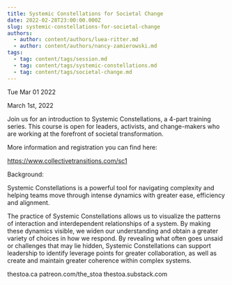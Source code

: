 ```yaml
---
title: Systemic Constellations for Societal Change
date: 2022-02-28T23:00:00.000Z
slug: systemic-constellations-for-societal-change
authors:
  - author: content/authors/luea-ritter.md
  - author: content/authors/nancy-zamierowski.md
tags:
  - tag: content/tags/session.md
  - tag: content/tags/systemic-constellations.md
  - tag: content/tags/societal-change.md
---
```






Tue Mar 01 2022

March 1st, 2022

Join us for an introduction to Systemic Constellations, a 4-part training series. This course is open for leaders, activists, and change-makers who are working at the forefront of societal transformation.

More information and registration you can find here:

https://www.collectivetransitions.com/sc1

Background:

Systemic Constellations is a powerful tool for navigating complexity and helping teams move through intense dynamics with greater ease, efficiency and alignment.

The practice of Systemic Constellations allows us to visualize the patterns of interaction and interdependent relationships of a system. By making these dynamics visible, we widen our understanding and obtain a greater variety of choices in how we respond. By revealing what often goes unsaid or challenges that may lie hidden, Systemic Constellations can support leadership to identify leverage points for greater collaboration, as well as create and maintain greater coherence within complex systems.

thestoa.ca
patreon.com/the_stoa
thestoa.substack.com


